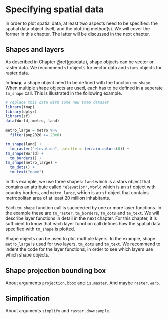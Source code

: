 # Specifying spatial data {#tmshape}

In order to plot spatial data, at least two aspects need to be specified: the spatial data object itself, and the plotting method(s). 
We will cover the former in this chapter. 
The latter will be discussed in the next chapter.

## Shapes and layers

As described in Chapter \@ref(geodata), shape objects can be vector or raster data.
We recommend `sf` objects for vector data and `stars` objects for raster data.

In **tmap**, a shape object need to be defined with the function `tm_shape`.
When multiple shape objects are used, each has to be defined in a seperate `tm_shape` call.
This is illustrated in the following example.

```r
# replace this data with some new tmap dataset
library(tmap)
library(dplyr)
library(sf)
data(World, metro, land)

metro_large = metro %>% 
  filter(pop2020 >= 20e6)
```


```r
tm_shape(land) +
  tm_raster("elevation", palette = terrain.colors(8)) +
tm_shape(World) +
  tm_borders() +
tm_shape(metro_large) +
  tm_dots() +
  tm_text("name")
```


In this example, we use three shapes: `land` which is a stars object that contains an attribute called `"elevation"`, `World` which is an `sf` object with country borders, and `metro_large`, which is an `sf` object that contains metropolitan area of at least 20 million inhabitants.

Each `tm_shape` function call is succeeded by one or more layer functions.
In the example these are `tm_raster`, `tm_borders`, `tm_dots` and `tm_text`.
We will describe layer functions in detail in the next chapter.
For this chapter, it is sufficient to know that each layer function call defines how the spatial data specified with `tm_shape` is plotted.

Shape objects can be used to plot multiple layers.
In the example, shape `metro_large` is used for two layers, `tm_dots` and `tm_text`.
We recommend to indent the code for the layer functions, in order to see which layers use which shape objects.



## Shape projection bounding box

\index{shape projection}

About arguments `projection`, `bbox` and `is.master`. And maybe `raster.warp`.


## Simplification


About arguments `simplify` and `raster.downsample`.
